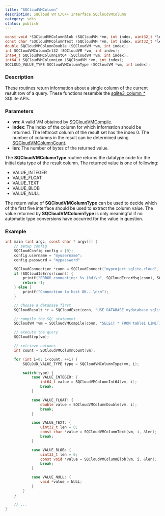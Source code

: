 ```yaml
---
title: "SQCloudVMColumn"
description: SQCloud VM C/C++ Interface SQCloudVMColumn
category: sdks
status: publish
---
```


```c
const void *SQCloudVMColumnBlob (SQCloudVM *vm, int index, uint32_t *len);
const char *SQCloudVMColumnText (SQCloudVM *vm, int index, uint32_t *len);
double SQCloudVMColumnDouble (SQCloudVM *vm, int index);
int SQCloudVMColumnInt32 (SQCloudVM *vm, int index);
int64_t SQCloudVMColumnInt64 (SQCloudVM *vm, int index);
int64_t SQCloudVMColumnLen (SQCloudVM *vm, int index);
SQCLOUD_VALUE_TYPE SQCloudVMColumnType (SQCloudVM *vm, int index);
```

### Description
These routines return information about a single column of the current result row of a query.
These functions resemble the [sqlite3_column_*](https://www.sqlite.org/c3ref/column_blob.html) SQLite APIs. 


### Parameters
* **vm**: A valid VM obtained by [SQCloudVMCompile](/docs/sqlite-cloud/sdks/c/sqcloudvmcompile).
* **index**: The index of the column for which information should be returned. The leftmost column of the result set has the index 0. The number of columns in the result can be determined using [SQCloudVMColumnCount](/docs/sqlite-cloud/sdks/c/sqcloudvmcolumncount).
* **len**: The number of bytes of the returned value.

The **SQCloudVMColumnType** routine returns the datatype code for the initial data type of the result column. The returned value is one of following:

* VALUE_INTEGER
* VALUE_FLOAT
* VALUE_TEXT
* VALUE_BLOB
* VALUE_NULL

The return value of **SQCloudVMColumnType** can be used to decide which of the first five interface should be used to extract the column value. The value returned by **SQCloudVMColumnType** is only meaningful if no automatic type conversions have occurred for the value in question.

### Example
```c
int main (int argc, const char * argv[]) {
    // setup config
    SQCloudConfig config = {0};
    config.username = "myusername";
    config.password = "mypassword"

    SQCloudConnection *conn = SQCloudConnect("myproject.sqlite.cloud", SQCLOUD_DEFAULT_PORT, &config);
    if (SQCloudIsError(conn)) {
        printf("ERROR connecting: %s (%d)\n", SQCloudErrorMsg(conn), SQCloudErrorCode(conn));
        return -1;
    } else {
        printf("Connection to host OK...\n\n");
    }

    // choose a database first
    SQCloudResult *r = SQCloudExec(conn, "USE DATABASE mydatabase.sqlite;");

    // compile the SQL statement
    SQCloudVM *vm = SQCloudVMCompile(conn, "SELECT * FROM table1 LIMIT1;", -1, NULL);

    // execute the query
    SQCloudStep(vm);

    // retrieve columns
    int count = SQCloudVMColumnCount(vm);

    for (int i=0; i<count; ++i) {
        SQCLOUD_VALUE_TYPE type = SQCloudVMColumnType(vm, i);

        switch(type) {
            case VALUE_INTEGER: {
                int64_t value = SQCloudVMColumnInt64(vm, i);
                break;
            }

            case VALUE_FLOAT: {
                double value = SQCloudVMColumnDouble(vm, i);
                break;
            }

            case VALUE_TEXT: {
                uint32_t len = 0;
                const char *value = SQCloudVMColumnText(vm, i, &len);
                break;
            }

            case VALUE_BLOB: {
                uint32_t len = 0;
                const void *value = SQCloudVMColumnBlob(vm, i, &len);
                break;
            }

            case VALUE_NULL: {
                void *value = NULL;
            }
        }
    }

    // ...
}
```
